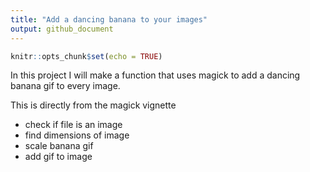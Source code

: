 ---
title: "Add a dancing banana to your images"
output: github_document
---

```{r setup, include=FALSE}
knitr::opts_chunk$set(echo = TRUE)
```

In this project I will make a function that uses magick to add a dancing banana
gif to every image. 

This is directly from the magick vignette

- check if file is an image
- find dimensions of image
- scale banana gif
- add gif to image 
